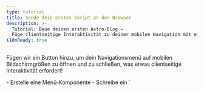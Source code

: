 ```yaml
---
type: tutorial
title: Sende dein erstes Skript an den Browser
description: >-
  Tutorial: Baue deinen ersten Astro-Blog —
  Füge clientseitige Interaktivität zu deiner mobilen Navigation mit einem Astro-Skript-Tag hinzu
i18nReady: true
---
```



Fügen wir ein Button hinzu, um dein Navigationsmenü auf mobilen Bildschirmgrößen zu öffnen und zu schließen, was etwas clientseitige Interaktivität erfordert!

<PreCheck>
  - Erstelle eine Menü-Komponente
  - Schreibe ein `<script>`, das es deinen Seitenbesuchern erlaubt, das Navigationsmenü zu öffnen und zu schließen
  - Verschiebe dein JavaScript in eine `.js`-Datei
</PreCheck>

## Baue eine Menü-Komponente

Erstelle eine `<Menu />`-Komponente, um dein mobiles Menü zu öffnen und zu schließen.

<Steps>
1. Erstelle eine Datei namens `Menu.astro` in `src/components/`

2. Kopiere den folgenden Code in deine Komponente. Es erstellt eine Schaltfläche, die dazu dient, die Sichtbarkeit der Navigationslinks auf mobilen Geräten ein- und auszublenden. (Die neuen CSS-Styles fügst du später in `global.css` hinzu.)

    ```astro title="src/components/Menu.astro"
    --- 
    ---
    <button aria-expanded="false" aria-controls="main-menu" class="menu">
      Menü
    </button>
    ```

3. Platziere diese neue `<Menu />`-Komponente direkt vor deiner `<Navigation />`-Komponente in `Header.astro`. 

    <details>
    <summary>Zeige mir den Code!</summary>

    ```astro title="src/components/Header.astro" ins={2,7}
    ---
    import Menu from './Menu.astro';
    import Navigation from './Navigation.astro';
    ---
    <header>
      <nav>
        <Menu />
        <Navigation />
      </nav>
    </header>
    ```
    </details>

4. Füge die folgenden Styles für deine Menü-Komponente hinzu, einschließlich einiger responsiver Styles:

    ```css title="src/styles/global.css" ins={2-9, 33-35, 51-53}
    /* Navigation-Styles */
    .menu {
      background-color: #0d0950;
      border: none;
      color: #fff;
      font-size: 1.2rem;
      font-weight: bold;
      padding: 5px 10px;
    }

    .nav-links {
      width: 100%;
      display: none;
      margin: 0;
    }

    .nav-links a {
      display: block;
      text-align: center;
      padding: 10px 0;
      text-decoration: none;
      font-size: 1.2rem;
      font-weight: bold;
      text-transform: uppercase;
      color: #0d0950;
    }

    .nav-links a:hover, 
    .nav-links a:focus {
      background-color: #ff9776;
    }

    :has(.menu[aria-expanded="true"]) .nav-links {
      display: unset;
    }

    @media screen and (min-width: 636px) {
      .nav-links {
        margin-left: 5em;
        display: block;
        position: static;
        width: auto;
        background: none;
      }

      .nav-links a {
        display: inline-block;
        padding: 15px 20px;
      }

      .menu {
        display: none;
      }
    }
    ```
</Steps>

## Schreibe dein erstes Skript-Tag

Dein Header ist noch nicht **interaktiv**, da er nicht auf Benutzereingaben reagieren kann, wie das Klicken auf das Menü, um die Navigationslinks anzuzeigen oder zu verstecken.

Das Hinzufügen eines `<script>`-Tags ermöglicht es clientseitigem JavaScript, auf ein Benutzerereignis zu "hören" und entsprechend zu reagieren.

<Steps>
1. Füge das folgende `<script>`-Tag zu `index.astro`, kurz vor dem schließenden `</body>`-Tag hinzu.

    ```astro title="src/pages/index.astro" ins={2-9}
      <Footer />
      <script>
        const menu = document.querySelector('.menu');
        
        menu.addEventListener('click', () => {
          const isExpanded = menu.getAttribute('aria-expanded') === 'true';
          menu.setAttribute('aria-expanded', !isExpanded);
        });
      </script>
    </body>
    ```

2. Überprüfe deine Browser-Vorschau erneut in verschiedenen Größen und stelle sicher, dass du ein funktionierendes Navigationsmenü hast, das sowohl auf die Bildschirmgröße als auch auf Benutzereingaben auf dieser Seite reagiert.
</Steps>

### Eine `.js`-Datei importieren

Anstatt dein JavaScript direkt auf jeder Seite zu schreiben, kannst du den Inhalt deines `<script>`-Tags in seine eigene `.js`-Datei in deinem Projekt verschieben.

<Steps>
1. Erstelle `src/scripts/menu.js` (du musst einen neuen `/scripts/`-Ordner erstellen) und verschiebe dein JavaScript dorthin.

    ```js title="src/scripts/menu.js"
    const menu = document.querySelector('.menu');
    
    menu.addEventListener('click', () => {
      const isExpanded = menu.getAttribute('aria-expanded') === 'true';
      menu.setAttribute('aria-expanded', !isExpanded);
    });
    ```

2. Ersetze den Inhalt des `<script>`-Tags auf `index.astro` durch den folgenden Dateiimport:

    ```astro title="src/pages/index.astro" ins={10} del={3-8}
      <Footer />
      <script>
        const menu = document.querySelector('.menu');
        
        menu.addEventListener('click', () => {
          const isExpanded = menu.getAttribute('aria-expanded') === 'true';
          menu.setAttribute('aria-expanded', !isExpanded);
        });

        import "../scripts/menu.js";
      </script>
    </body>
    ```

3. Überprüfe deine Browser-Vorschau erneut bei kleineren Größen und bestätige, dass das Menü deine Navigationslinks weiterhin öffnet und schließt.

4. Füge dasselbe `<script>` mit Import auf deinen anderen zwei Seiten, `about.astro` und `blog.astro`, hinzu und überprüfe, ob du eine responsive, interaktive Kopfzeile auf jeder Seite hast.

    ```astro title="src/pages/about.astro & src/pages/blog.astro" ins={2-4}
      <Footer />
      <script>
        import "../scripts/menu.js";
      </script>
    </body>
    ```
</Steps>

:::note[Kerngedanke]
Du hast bereits etwas JavaScript verwendet, um Teile deiner Website zu bauen:

- Dynamische Definition deines Seitentitels und der Überschriften
- Durchlaufen einer Liste von Fähigkeiten auf der „Über mich“-Seite
- Bedingtes Anzeigen von HTML-Elementen

Diese Befehle werden alle beim Erstellen ausgeführt, um statisches HTML für deine Website zu erstellen, und dann wird der Code „weggeworfen“.

**Das JavaScript in einem `<script>`-Tag wird an den Browser gesendet** und steht zur Verfügung, um basierend auf Benutzerinteraktionen wie dem Aktualisieren einer Seite oder dem Umschalten eines Eingabefeldes ausgeführt zu werden.
:::

<Box icon="question-mark">

### Teste dein Wissen

1. Wann führt Astro JavaScript aus, das im Frontmatter einer Komponente geschrieben ist?
    <MultipleChoice>
      <Option>
       Astro führt niemals JavaScript aus
      </Option>
      <Option isCorrect>
        beim Build-Zeitpunkt
      </Option>
      <Option>
         Wenn ein Besucher einen Button klickt
      </Option>
    </MultipleChoice>

2. Optional kann Astro JavaScript an den Browser senden, um:
    <MultipleChoice>
      <Option>
        Benutzern zu ermöglichen, Seitenlinks zu klicken
      </Option>
      <Option>
        schnellere Ladezeiten zu erreichen
      </Option>
      <Option isCorrect>
        clientseitige Interaktivität zu ermöglichen
      </Option>
    </MultipleChoice>

3. Das clientseitige JavaScript wird an den Browser des Benutzers gesendet, wenn es […] geschrieben oder importiert wird:
    <MultipleChoice>
      <Option isCorrect>
        in `<script>`-Tags
      </Option>
      <Option>
        zwischen den Codezäunen einer `.astro`-Datei
      </Option>
      <Option>
        in `global.css`
      </Option>
    </MultipleChoice>

</Box>

<Box icon="check-list">

## Checkliste

<Checklist>
- [ ] Ich kann clientseitige Interaktivität mit JavaScript in einem `<script>`-Tag hinzufügen.
- [ ] Ich kann eine `.js`-Datei in ein `<script>`-Tag importieren.
</Checklist>

</Box>

### Ressourcen

[Client-seitige Skripte in Astro](/de/guides/client-side-scripts/)
